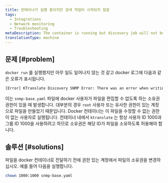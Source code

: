 ```yaml
---
title: 컨테이너가 실행 중이지만 검색 작업이 시작되지 않음
tags:
  - Integrations
  - Network monitoring
  - Troubleshooting
metaDescription: The container is running but discovery job will not begin
translationType: machine
---
```


## 문제 [#problem]

`docker run` 를 실행했지만 아무 일도 일어나지 않는 것 같고 docker 로그에 다음과 같은 오류가 표시됩니다.

```bash
[Error] KTranslate Discovery SNMP Error: There was an error when writing the /snmp-base.yaml SNMP configuration file: chtimes /snmp-base.yaml: operation not permitted.
```

이는 `snmp-base.yaml` 파일에 docker 사용자가 파일을 편집할 수 없도록 하는 소유권 권한이 있을 때 발생합니다. 대부분의 경우 `root` 사용자 또는 유사한 권한이 있는 계정으로 파일을 만들었기 때문입니다. Docker 컨테이너는 이 파일을 수정할 수 없는 권한이 없는 사용자로 실행됩니다. 컨테이너 내에서 `ktranslate` 는 항상 사용자 ID 1000과 그룹 ID 1000을 사용하려고 하므로 소유권은 해당 ID가 파일을 소유하도록 허용해야 합니다.

## 솔루션 [#solutions]

파일을 docker 컨테이너로 전달하기 전에 권한 있는 계정에서 파일의 소유권을 변경하십시오. 예를 들어 다음을 실행합니다.

```bash
chown 1000:1000 snmp-base.yaml
```